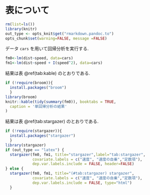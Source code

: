 \mainmatter

# 表について

```r
rm(list=ls())
library(knitr)
out_type <- opts_knit$get("rmarkdown.pandoc.to")
opts_chunk$set(warning=FALSE, message =FALSE)
```

データ `cars` を用いて回帰分析\index{かいきぶんせき@回帰分析}を実行する. 
```r
fm0<-lm(dist~speed, data=cars) 
fm1<-lm(dist~speed + I(speed^2), data=cars) 
```

結果は表 \@ref(tab:kable) のとおりである.
```r
if (!require(broom)){
  install.packages("broom")
  }
library(broom)
knitr::kable(tidy(summary(fm0)), booktabs = TRUE,
  caption = '単回帰分析の結果'
)
```

結果は表 \@ref(tab:stargazer) のとおりである.

```r
if (!require(stargazer)){
  install.packages("stargazer")
  }
library(stargazer)
if (out_type == "latex") {
  stargazer(fm0, fm1, title="stargazer",label="tab:stargazer",
            covariate.labels = c("速度", "速度の自乗","定数項"),
            dep.var.labels.include = FALSE, header=FALSE)
} else {
  stargazer(fm0, fm1, title="(#tab:stargazer) stargazer",
            covariate.labels = c("速度", "速度の自乗","定数項"),
            dep.var.labels.include = FALSE, type="html")
  }
```



